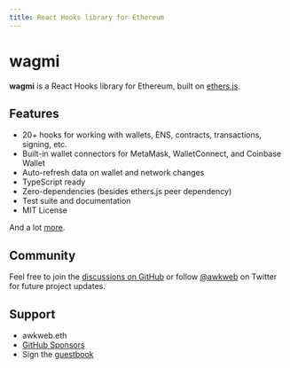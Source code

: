 ```yaml
---
title: React Hooks library for Ethereum
---
```


# wagmi

**wagmi** is a React Hooks library for Ethereum, built on [ethers.js](https://github.com/ethers-io/ethers.js).

## Features

- 20+ hooks for working with wallets, ENS, contracts, transactions, signing, etc.
- Built-in wallet connectors for MetaMask, WalletConnect, and Coinbase Wallet
- Auto-refresh data on wallet and network changes
- TypeScript ready
- Zero-dependencies (besides ethers.js peer dependency)
- Test suite and documentation
- MIT License

And a lot [more](/getting-started).

## Community

Feel free to join the [discussions on GitHub](https://github.com/tmm/wagmi/discussions) or follow [@awkweb](https://twitter.com/awkweb) on Twitter for future project updates.

## Support

- awkweb.eth
- [GitHub Sponsors](https://github.com/sponsors/tmm)
- Sign the [guestbook](https://github.com/tmm/wagmi/discussions/2)
